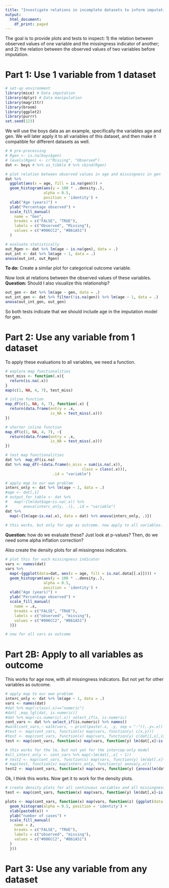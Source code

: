 ---
title: "Investigate relations in incomplete datasets to inform imputation model"
output:
  html_document:
    df_print: paged
---

The goal is to provide plots and tests to inspect: 1) the relation between observed values of one variable and the missingness indicator of another; and 2) the relation between the observed values of two variables before imputation.

# Part 1: Use 1 variable from 1 dataset

```{r echo=TRUE, message=FALSE, warning=FALSE}
# set-up environment
library(mice) # Data imputation
library(dplyr) # Data manipulation
library(magrittr)
library(broom)
library(ggplot2)
library(purrr)
set.seed(123)
```

We will use the boys data as an example, specifically the variables age and gen. We will later apply it to all variables of this dataset, and then make it compatible for different datasets as well.

```{r}
# # pre-processing
# Rgen <- is.na(boys$gen)
# levels(Rgen) <- c("Missing", "Observed")
dat <- boys # %>% as_tibble # %>% cbind(Rgen)

# plot relation between observed values in age and missingness in gen
dat %>%
  ggplot(aes(x = age, fill = is.na(gen))) +
  geom_histogram(aes(y = 100 * ..density..),
                 alpha = 0.5,
                 position = 'identity') +
  xlab("Age (years)") +
  ylab("Percentage observed") +
  scale_fill_manual(
    name = "Gen",
    breaks = c("FALSE", "TRUE"),
    labels = c("Observed", "Missing"),
    values = c("#006CC2", "#B61A51")
  )

# evaluate statistically
out_Rgen <- dat %>% lm(age ~ is.na(gen), data = .)
out_int <- dat %>% lm(age ~ 1, data = .)
anova(out_int, out_Rgen)
```

**To do:** Create a similar plot for categorical outcome variable.

Now look at relations between the observed values of these variables. **Question:** Should I also visualize this relationship?

```{r}
out_gen <- dat %>% lm(age ~ gen, data = .)
out_int_gen <- dat %>% filter(!is.na(gen)) %>% lm(age ~ 1, data = .)
anova(out_int_gen, out_gen)
```

So both tests indicate that we should include age in the imputation model for gen.

# Part 2: Use any variable from 1 dataset

To apply these evaluations to all variables, we need a function. 
```{r}
# explore map functionalities
test_miss <- function(.x){
  return(is.na(.x))
}
map(c(1, NA, 4, 7), test_miss)  

# inline function
map_df(c(1, NA, 4, 7), function(.x) {
  return(data.frame(entry = .x, 
                    is_NA = test_miss(.x)))
})

# shorter inline function
map_df(c(1, NA, 4, 7), ~{
  return(data.frame(entry = .x, 
                    is_NA = test_miss(.x)))
})

# test map functionalities
dat %>%  map_df(is.na)
dat %>% map_df(~(data.frame(n_miss = sum(is.na(.x)),
                                  class = class(.x))),
                     .id = "variable")

# apply map to our own problem
interc_only <- dat %>% lm(age ~ 1, data = .)
#age <- dat[,1]
# output_for_table <- dat %>% 
#   map(~{lm(dat$age~is.na(.x)) %>% 
#       anova(interc_only, .)}, .id = "variable")
dat %>% 
  map(~{lm(age~is.na(.x), data = dat) %>% anova(interc_only, .)})
      
# this works, but only for age as outcome. now apply to all variables.

```

**Question:** how do we evaluate these? Just look at p-values? Then, do we need some alpha inflation correction?

Also create the density plots for all missingness indicators.

```{r}
# plot this for each missingness indicator
vars <- names(dat)
vars %>%
  map(~{ggplot(data=dat, aes(x = age, fill = is.na(.data[[.x]]))) +
  geom_histogram(aes(y = 100 * ..density..),
                 alpha = 0.5,
                 position = 'identity') +
  xlab("Age (years)") +
  ylab("Percentage observed") +
  scale_fill_manual(
    name = .x,
    breaks = c("FALSE", "TRUE"),
    labels = c("observed", "missing"),
    values = c("#006CC2", "#B61A51")
  )})

# now for all vars as outcome
```
# Part 2B: Apply to all variables as outcome

This works for age now, with all missingness indicators. But not yet for other variables as outcome. 

```{r}
# apply map to our own problem
interc_only <- dat %>% lm(age ~ 1, data = .)
vars <- names(dat)
#dat %>% map(~class(.x)=="numeric")
#dat[ ,map_lgl(dat, is.numeric)]
#dat %>% map(~is.numeric(.x)) select_if(x, is.numeric)
cont_vars <- dat %>% select_if(is.numeric) %>% names()
#walk(cont_vars,~ walk(vars, ~ print(paste(.x, .y, sep = "-")),.y=.x))
#test <- map(cont_vars, function(x) map(vars, function(y) c(x,y)))
#test <- map(cont_vars, function(x) map(vars, function(y) c(dat[1,x],is.na(dat[1,y]))))
test <- map(cont_vars, function(x) map(vars, function(y) lm(dat[,x]~is.na(dat[,y]))))

# this works for the lm, but not yet for the intercep-only model
#all_interc_only <- cont_vars %>% map(~lm(dat[,.x] ~ 1))
# test2 <- map(cont_vars, function(x) map(vars, function(y) lm(dat[,x]~is.na(dat[,y])) %>% anova(interc_only[[x]], .)))
# map(test, function(x) map(interc_only, function(y) anova(y,x)))
test2 <- map(cont_vars, function(x) map(vars, function(y) {anova(lm(dat[,x]~1), lm(dat[,x]~is.na(dat[,y])))}))


```
 Ok, I think this works. Now get it to work for the density plots.

```{r}
# create density plots for all continuous variables and all missingness indicators
test <- map(cont_vars, function(x) map(vars, function(y) lm(dat[,x]~is.na(dat[,y]))))

plots <- map(cont_vars, function(x) map(vars, function(z) {ggplot(data = dat, aes(x = dat[,x], fill = is.na(dat[,z]))) +
  geom_histogram(alpha = 0.5, position = 'identity') +
  xlab(paste0(x)) +
  ylab("number of cases") +
  scale_fill_manual(
    name = z,
    breaks = c("FALSE", "TRUE"),
    labels = c("observed", "missing"),
    values = c("#006CC2", "#B61A51")
  )
  }))

```

 
# Part 3: Use any variable from any dataset

